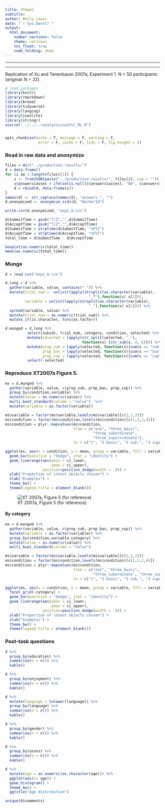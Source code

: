 ```yaml
---
title: XTmem1
subtitle: 
author: Molly Lewis 
date: "`r Sys.Date()`"
output: 
  html_document:
    number_sections: false
    theme: cerulean
    toc_float: true
    code_folding: show
---
```

  
******
******

Replication of Xu and Tenenbaum 2007a, Experiment 1. N = 50 participants (original: N = 22).

```r
# load packages
library(knitr)
library(rmarkdown)
library(broom)
library(tidyverse) 
library(langcog)
library(jsonlite)
library(stringr)
source("../../../analysis/useful_ML.R")


opts_chunk$set(echo = T, message = F, warning = F, 
               error = F, cache = F, tidy = F, fig.height = 4)
```  

### Read in raw data and anonymize
```r
files = dir("../production-results/")
d = data.frame()
for (i in 1:length(files)[1]) {
    s <- fromJSON(paste("../production-results/", files[i], sep = ""))
    s$answers$asses = ifelse(is.null(s$answers$asses), "NA", s$answers$asses)
    d = rbind(d, data.frame(s))
}
names(d) <- str_replace(names(d), "answers.", "")
d.anonymized <- anonymize.sids(d, "WorkerId")

write.csv(d.anonymized, "exp1_A.csv")
```

```r
d$SubmitTime = gsub("T|Z","",d$SubmitTime)
d$AcceptTime = gsub("T|Z","",d$AcceptTime)
d$SubmitTime = strptime(d$SubmitTime, "%F%T")
d$AcceptTime = strptime(d$AcceptTime, "%F%T")
total_time = d$SubmitTime - d$AcceptTime 

boxplot(as.numeric(total_time))
mean(as.numeric(total_time))
```

### Munge
```r
d = read.csv("exp1_A.csv")

d.long = d %>%
  gather(variable, value, contains("_")) %>%
  mutate(trial_num =  unlist(lapply(strsplit(as.character(variable),
                                      "_T"),function(x) x[2])),
         variable = unlist(lapply(strsplit(as.character(variable),
                                      "_"),function(x) x[1]))) %>%
  spread(variable, value) %>%
  mutate(trial_num = as.numeric(trial_num)) %>%
  mutate_if(is.character, funs(as.factor)) 

d.munged = d.long %>%
          select(subids, trial_num, category, condition, selected) %>%
          mutate(selected = lapply(str_split(selected, ","), 
                                   function(x) {str_sub(x, 4, 6)})) %>%
          mutate(prop_sub = lapply(selected, function(x){sum(x == "sub")/2}),
                 prop_bas = lapply(selected, function(x){sum(x == "bas")/2}),
                 prop_sup = lapply(selected, function(x){sum(x == "sup")/4})) %>%
          select(-selected)
```

### Reproduce XT2007a Figure 5.
```r
ms = d.munged %>%
  gather(variable, value, c(prop_sub, prop_bas, prop_sup)) %>%
  group_by(condition,variable) %>%
  mutate(value = as.numeric(value)) %>%
  multi_boot_standard(column = "value")  %>%
  mutate(variable = as.factor(variable))

ms$variable = factor(ms$variable,levels(ms$variable)[c(2,1,3)])
ms$condition = factor(ms$condition,levels(ms$condition)[c(1,3,2,4)])
ms$condition = plyr::mapvalues(ms$condition,
                               from = c("one", "three_basic", 
                                        "three_subordinate",
                                        "three_superordinate"), 
                               to = c("1", "3 basic", "3 sub.", "3 super."))

ggplot(ms, aes(x = condition, y = mean, group = variable, fill = variable)) +
  geom_bar(position = "dodge", stat = "identity") +
  geom_linerange(aes(ymin = ci_lower, 
                     ymax = ci_upper), 
                 position=position_dodge(width = .9)) +
  ylab("Proportion of \ntest objects chosen") +
  xlab("Examples") +
  theme_bw() +
  theme(legend.title = element_blank())
```

![XT 2007a, Figure 5 (for reference)](xtfig5.png)

#### By category
```r
ms = d.munged %>%
  gather(variable, value, c(prop_sub, prop_bas, prop_sup)) %>%
  mutate(variable = as.factor(variable)) %>%
  group_by(condition,variable,category) %>%
  mutate(value = as.numeric(value)) %>%
  multi_boot_standard(column = "value") 

ms$variable = factor(ms$variable,levels(ms$variable)[c(2,1,3)])
ms$condition = factor(ms$condition,levels(ms$condition)[c(1,3,2,4)])
ms$condition = plyr::mapvalues(ms$condition,
                               from = c("one", "three_basic", 
                                        "three_subordinate", "three_superordinate"), 
                               to = c("1", "3 basic", "3 sub.", "3 super."))

ggplot(ms, aes(x = condition, y = mean, group = variable, fill = variable)) +
  facet_grid(~category) +
  geom_bar(position = "dodge", stat = "identity") +
  geom_linerange(aes(ymin = ci_lower, 
                     ymax = ci_upper), 
                 position=position_dodge(width = .9)) +
  ylab("Proportion of \ntest objects chosen") +
  xlab("Examples") +
  theme_bw() +
  theme(legend.title = element_blank())
```

### Post-task questions
```r
d %>%
  group_by(education) %>%
  summarise(n = n()) %>%
  kable()

d %>%
  group_by(enjoyment) %>%
  summarise(n = n()) %>%
  kable()

d %>%
  mutate(language = tolower(language)) %>%
  group_by(language) %>%
  summarise(n = n()) %>%
  kable()

d %>%
  group_by(gender) %>%
  summarise(n = n()) %>%
  kable()

d %>%
  group_by(asses) %>%
  summarise(n = n()) %>%
  kable()

d %>%
  mutate(age = as.numeric(as.character(age))) %>%
  ggplot(aes(x= age)) +
  geom_histogram() +
  theme_bw() +
  ggtitle("Age distribution")

unique(d$comments)
```

